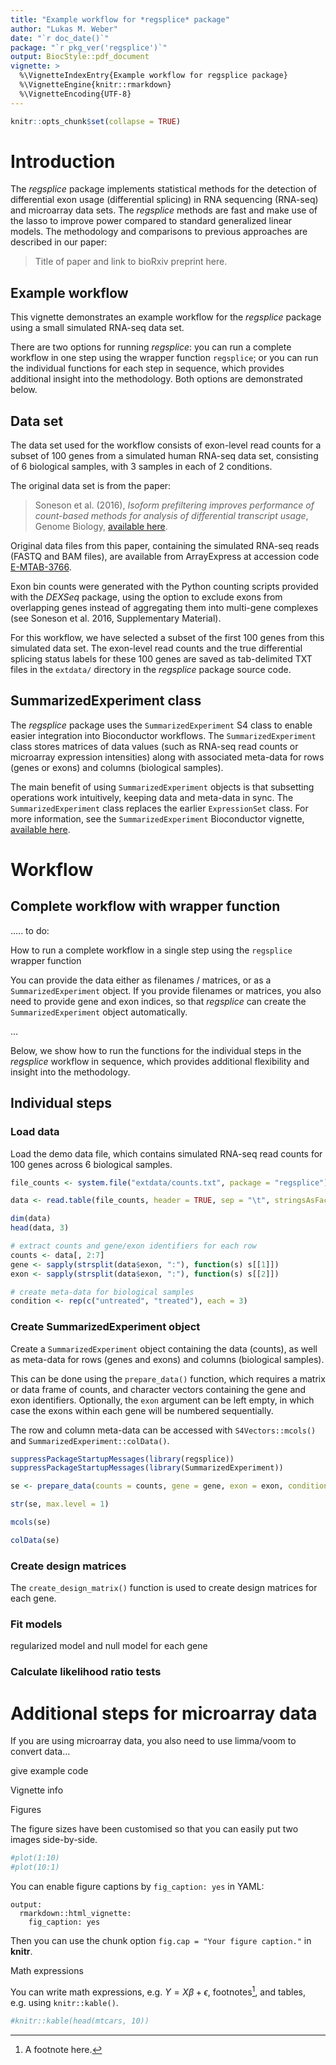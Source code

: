 ```yaml
---
title: "Example workflow for *regsplice* package"
author: "Lukas M. Weber"
date: "`r doc_date()`"
package: "`r pkg_ver('regsplice')`"
output: BiocStyle::pdf_document
vignette: >
  %\VignetteIndexEntry{Example workflow for regsplice package}
  %\VignetteEngine{knitr::rmarkdown}
  %\VignetteEncoding{UTF-8}
---
```


```r
knitr::opts_chunk$set(collapse = TRUE)
```

\pagebreak



# Introduction

The *regsplice* package implements statistical methods for the detection of differential exon usage (differential splicing) in RNA sequencing (RNA-seq) and microarray data sets. The *regsplice* methods are fast and make use of the lasso to improve power compared to standard generalized linear models. The methodology and comparisons to previous approaches are described in our paper:

> Title of paper and link to bioRxiv preprint here.



## Example workflow

This vignette demonstrates an example workflow for the *regsplice* package using a small simulated RNA-seq data set.

There are two options for running *regsplice*: you can run a complete workflow in one step using the wrapper function `regsplice`; or you can run the individual functions for each step in sequence, which provides additional insight into the methodology. Both options are demonstrated below.



## Data set

The data set used for the workflow consists of exon-level read counts for a subset of 100 genes from a simulated human RNA-seq data set, consisting of 6 biological samples, with 3 samples in each of 2 conditions.

The original data set is from the paper:

> Soneson et al. (2016), *Isoform prefiltering improves performance of count-based methods for analysis of differential transcript usage*, Genome Biology, [available here](https://genomebiology.biomedcentral.com/articles/10.1186/s13059-015-0862-3).

Original data files from this paper, containing the simulated RNA-seq reads (FASTQ and BAM files), are available from ArrayExpress at accession code [E-MTAB-3766](http://www.ebi.ac.uk/arrayexpress/experiments/E-MTAB-3766/).

Exon bin counts were generated with the Python counting scripts provided with the *DEXSeq* package, using the option to exclude exons from overlapping genes instead of aggregating them into multi-gene complexes (see Soneson et al. 2016, Supplementary Material).

For this workflow, we have selected a subset of the first 100 genes from this simulated data set. The exon-level read counts and the true differential splicing status labels for these 100 genes are saved as tab-delimited TXT files in the `extdata/` directory in the *regsplice* package source code.



## SummarizedExperiment class

The *regsplice* package uses the `SummarizedExperiment` S4 class to enable easier integration into Bioconductor workflows. The `SummarizedExperiment` class stores matrices of data values (such as RNA-seq read counts or microarray expression intensities) along with associated meta-data for rows (genes or exons) and columns (biological samples).

The main benefit of using `SummarizedExperiment` objects is that subsetting operations work intuitively, keeping data and meta-data in sync. The `SummarizedExperiment` class replaces the earlier `ExpressionSet` class. For more information, see the `SummarizedExperiment` Bioconductor vignette, [available here](http://bioconductor.org/packages/release/bioc/vignettes/SummarizedExperiment/inst/doc/SummarizedExperiment.html).




# Workflow

## Complete workflow with wrapper function

..... to do:

How to run a complete workflow in a single step using the `regsplice` wrapper function

You can provide the data either as filenames / matrices, or as a `SummarizedExperiment` object. If you provide filenames or matrices, you also need to provide gene and exon indices, so that *regsplice* can create the `SummarizedExperiment` object automatically.

...

Below, we show how to run the functions for the individual steps in the *regsplice* workflow in sequence, which provides additional flexibility and insight into the methodology.



## Individual steps

### Load data

Load the demo data file, which contains simulated RNA-seq read counts for 100 genes across 6 biological samples.

```r
file_counts <- system.file("extdata/counts.txt", package = "regsplice")

data <- read.table(file_counts, header = TRUE, sep = "\t", stringsAsFactors = FALSE)

dim(data)
head(data, 3)

# extract counts and gene/exon identifiers for each row
counts <- data[, 2:7]
gene <- sapply(strsplit(data$exon, ":"), function(s) s[[1]])
exon <- sapply(strsplit(data$exon, ":"), function(s) s[[2]])

# create meta-data for biological samples
condition <- rep(c("untreated", "treated"), each = 3)
```



### Create SummarizedExperiment object

Create a `SummarizedExperiment` object containing the data (counts), as well as meta-data for rows (genes and exons) and columns (biological samples).

This can be done using the `prepare_data()` function, which requires a matrix or data frame of counts, and character vectors containing the gene and exon identifiers. Optionally, the `exon` argument can be left empty, in which case the exons within each gene will be numbered sequentially.

The row and column meta-data can be accessed with `S4Vectors::mcols()` and `SummarizedExperiment::colData()`.

```r
suppressPackageStartupMessages(library(regsplice))
suppressPackageStartupMessages(library(SummarizedExperiment))

se <- prepare_data(counts = counts, gene = gene, exon = exon, condition = condition)

str(se, max.level = 1)

mcols(se)

colData(se)
```



### Create design matrices

The `create_design_matrix()` function is used to create design matrices for each gene.





### Fit models

regularized model and null model for each gene



### Calculate likelihood ratio tests






# Additional steps for microarray data

If you are using microarray data, you also need to use limma/voom to convert data...

give example code








Vignette info


Figures

The figure sizes have been customised so that you can easily put two images side-by-side. 

```r
#plot(1:10)
#plot(10:1)
```

You can enable figure captions by `fig_caption: yes` in YAML:

    output:
      rmarkdown::html_vignette:
        fig_caption: yes

Then you can use the chunk option `fig.cap = "Your figure caption."` in **knitr**.



Math expressions

You can write math expressions, e.g. $Y = X\beta + \epsilon$, footnotes^[A footnote here.], and tables, e.g. using `knitr::kable()`.

```r
#knitr::kable(head(mtcars, 10))
```


